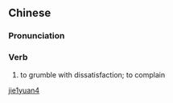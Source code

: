 ==Chinese==
{{zh-forms}}

===Pronunciation===
{{zh-pron
|m=jiēyuàn
|c=ze1 jyun3
|cat=v
}}

===Verb===
{{zh-verb}}

# {{lb|zh|archaic}} to grumble with dissatisfaction; to complain

[[Category:Mandarin archaic terms|jie1yuan4]]